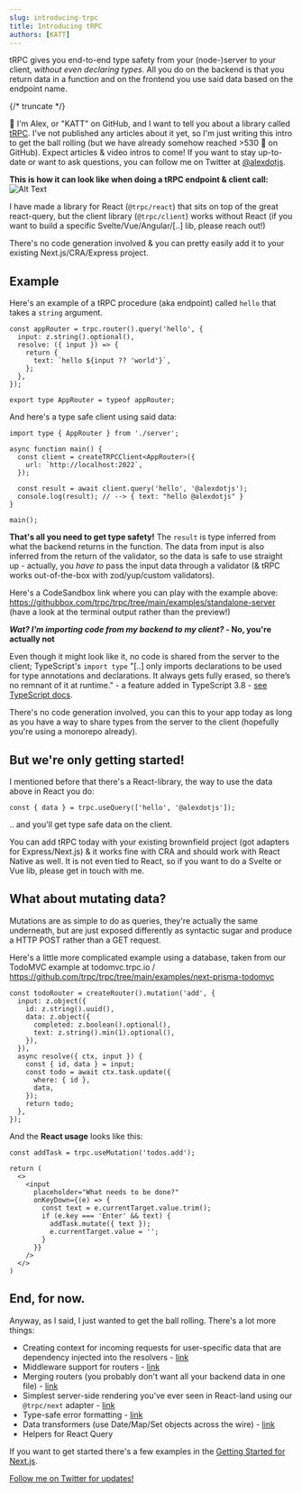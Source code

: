 ```yaml
---
slug: introducing-trpc
title: Introducing tRPC
authors: [KATT]
---
```


tRPC gives you end-to-end type safety from your (node-)server to your client, _without even declaring types_. All you do on the backend is that you return data in a function and on the frontend you use said data based on the endpoint name.

{/* truncate */}

👋 I'm Alex, or "KATT" on GitHub, and I want to tell you about a library called [tRPC](https://trpc.io). I've not published any articles about it yet, so I'm just writing this intro to get the ball rolling (but we have already somehow reached >530 🌟 on GitHub). Expect articles & video intros to come! If you want to stay up-to-date or want to ask questions, you can follow me on Twitter at [@alexdotjs](https://twitter.com/alexdotjs).

**This is how it can look like when doing a tRPC endpoint & client call:**
![Alt Text](https://assets.trpc.io/www/v9/trpcgif.gif)

I have made a library for React (`@trpc/react`) that sits on top of the great react-query, but the client library (`@trpc/client`) works without React (if you want to build a specific Svelte/Vue/Angular/[..] lib, please reach out!)

There's no code generation involved & you can pretty easily add it to your existing Next.js/CRA/Express project.

## Example

Here's an example of a tRPC procedure (aka endpoint) called `hello` that takes a `string` argument.

```tsx
const appRouter = trpc.router().query('hello', {
  input: z.string().optional(),
  resolve: ({ input }) => {
    return {
      text: `hello ${input ?? 'world'}`,
    };
  },
});

export type AppRouter = typeof appRouter;
```

And here's a type safe client using said data:

```tsx
import type { AppRouter } from './server';

async function main() {
  const client = createTRPCClient<AppRouter>({
    url: `http://localhost:2022`,
  });

  const result = await client.query('hello', '@alexdotjs');
  console.log(result); // --> { text: "hello @alexdotjs" }
}

main();
```

**That's all you need to get type safety!** The `result` is type inferred from what the backend returns in the function. The data from input is also inferred from the return of the validator, so the data is safe to use straight up - actually, you _have to_ pass the input data through a validator (& tRPC works out-of-the-box with zod/yup/custom validators).

Here's a CodeSandbox link where you can play with the example above: https://githubbox.com/trpc/trpc/tree/main/examples/standalone-server (have a look at the terminal output rather than the preview!)

**_Wat? I'm importing code from my backend to my client?_ - No, you're actually not**

Even though it might look like it, no code is shared from the server to the client; TypeScript's `import type` "[..] only imports declarations to be used for type annotations and declarations. It always gets fully erased, so there’s no remnant of it at runtime." - a feature added in TypeScript 3.8 - [see TypeScript docs](https://www.typescriptlang.org/docs/handbook/release-notes/typescript-3-8.html#:~:text=import%20type%20only%20imports%20declarations,also%20erased%20from%20TypeScript's%20output.).

There's no code generation involved, you can this to your app today as long as you have a way to share types from the server to the client (hopefully you're using a monorepo already).

## But we're only getting started!

I mentioned before that there's a React-library, the way to use the data above in React you do:

```tsx
const { data } = trpc.useQuery(['hello', '@alexdotjs']);
```

.. and you'll get type safe data on the client.

You can add tRPC today with your existing brownfield project (got adapters for Express/Next.js) & it works fine with CRA and should work with React Native as well. It is not even tied to React, so if you want to do a Svelte or Vue lib, please get in touch with me.

## What about mutating data?

Mutations are as simple to do as queries, they're actually the same underneath, but are just exposed differently as syntactic sugar and produce a HTTP POST rather than a GET request.

Here's a little more complicated example using a database, taken from our TodoMVC example at todomvc.trpc.io / https://github.com/trpc/trpc/tree/main/examples/next-prisma-todomvc

```tsx
const todoRouter = createRouter().mutation('add', {
  input: z.object({
    id: z.string().uuid(),
    data: z.object({
      completed: z.boolean().optional(),
      text: z.string().min(1).optional(),
    }),
  }),
  async resolve({ ctx, input }) {
    const { id, data } = input;
    const todo = await ctx.task.update({
      where: { id },
      data,
    });
    return todo;
  },
});
```

And the **React usage** looks like this:

```tsx
const addTask = trpc.useMutation('todos.add');

return (
  <>
    <input
      placeholder="What needs to be done?"
      onKeyDown={(e) => {
        const text = e.currentTarget.value.trim();
        if (e.key === 'Enter' && text) {
          addTask.mutate({ text });
          e.currentTarget.value = '';
        }
      }}
    />
  </>
)
```

## End, for now.

Anyway, as I said, I just wanted to get the ball rolling. There's a lot more things:

- Creating context for incoming requests for user-specific data that are dependency injected into the resolvers - [link](/docs/v9/context)
- Middleware support for routers - [link](/docs/v9/middlewares)
- Merging routers (you probably don't want all your backend data in one file) - [link](/docs/v9/merging-routers)
- Simplest server-side rendering you've ever seen in React-land using our `@trpc/next` adapter - [link](/docs/v9/)
- Type-safe error formatting - [link](/docs/v9/error-formatting)
- Data transformers (use Date/Map/Set objects across the wire) - [link](/docs/v9/data-transformers)
- Helpers for React Query

If you want to get started there's a few examples in the [Getting Started for Next.js](/docs/v9/nextjs).

[Follow me on Twitter for updates!](https://twitter.com/alexdotjs)
